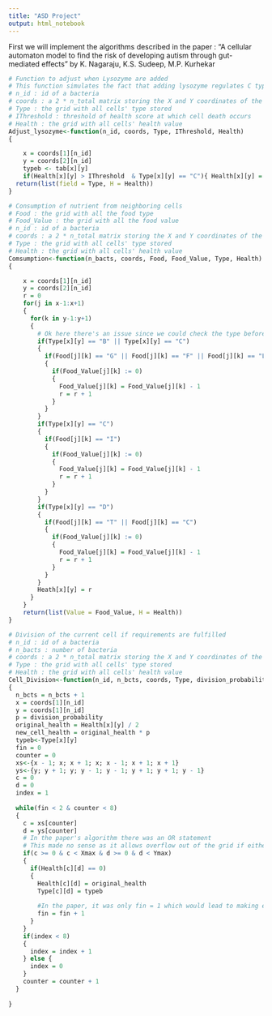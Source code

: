 ```yaml
---
title: "ASD Project"
output: html_notebook
---
```


First we will implement the algorithms described in the paper : "A cellular automaton model to find the risk of developing autism through
gut-mediated effects" by K. Nagaraju, K.S. Sudeep, M.P. Kurhekar 

```r
# Function to adjust when Lysozyme are added
# This function simulates the fact that adding lysozyme regulates C types bacteries
# n_id : id of a bacteria
# coords : a 2 * n_total matrix storing the X and Y coordinates of the cells
# Type : the grid with all cells' type stored
# IThreshold : threshold of health score at which cell death occurs
# Health : the grid with all cells' health value
Adjust_lysozyme<-function(n_id, coords, Type, IThreshold, Health)
{

    x = coords[1][n_id]
    y = coords[2][n_id]
    typeb <- tab[x][y]
    if(Health[x][y] > IThreshold  & Type[x][y] == "C"){ Health[x][y] = Health[x][y] - 2} 
  return(list(field = Type, H = Health))
}
```

```r
# Consumption of nutrient from neighboring cells
# Food : the grid with all the food type
# Food_Value : the grid with all the food value
# n_id : id of a bacteria
# coords : a 2 * n_total matrix storing the X and Y coordinates of the cells
# Type : the grid with all cells' type stored
# Health : the grid with all cells' health value
Comsumption<-function(n_bacts, coords, Food, Food_Value, Type, Health)
{

    x = coords[1][n_id]
    y = coords[2][n_id]
    r = 0
    for(j in x-1:x+1)
    {
      for(k in y-1:y+1)
      {
        # Ok here there's an issue since we could check the type before the for loops
        if(Type[x][y] == "B" || Type[x][y] == "C")
        {
          if(Food[j][k] == "G" || Food[j][k] == "F" || Food[j][k] == "L")
          {
            if(Food_Value[j][k] := 0)
            {
              Food_Value[j][k] = Food_Value[j][k] - 1
              r = r + 1
            }
          }
        }
        if(Type[x][y] == "C")
        {
          if(Food[j][k] == "I")
          {
            if(Food_Value[j][k] := 0)
            {
              Food_Value[j][k] = Food_Value[j][k] - 1
              r = r + 1
            }
          }
        }
        if(Type[x][y] == "D")
        {
          if(Food[j][k] == "T" || Food[j][k] == "C")
          {
            if(Food_Value[j][k] := 0)
            {
              Food_Value[j][k] = Food_Value[j][k] - 1
              r = r + 1
            }
          }
        }
        Heath[x][y] = r
      }
    }
    return(list(Value = Food_Value, H = Health))
}
```
```r
# Division of the current cell if requirements are fulfilled
# n_id : id of a bacteria
# n_bacts : number of bacteria
# coords : a 2 * n_total matrix storing the X and Y coordinates of the cells
# Type : the grid with all cells' type stored
# Health : the grid with all cells' health value
Cell_Division<-function(n_id, n_bcts, coords, Type, division_probability, Health, Xmax, Ymax)
{
  n_bcts = n_bcts + 1
  x = coords[1][n_id]
  y = coords[1][n_id]
  p = division_probability
  original_health = Health[x][y] / 2
  new_cell_health = original_health * p
  typeb<-Type[x][y]
  fin = 0
  counter = 0
  xs<-{x - 1; x; x + 1; x; x - 1; x + 1; x + 1}
  ys<-{y; y + 1; y; y - 1; y - 1; y + 1; y + 1; y - 1}
  c = 0
  d = 0
  index = 1
  
  while(fin < 2 & counter < 8)
  {
    c = xs[counter]
    d = ys[counter]
    # In the paper's algorithm there was an OR statement
    # This made no sense as it allows overflow out of the grid if either c or d is good 
    if(c >= 0 & c < Xmax & d >= 0 & d < Ymax)
    {
      if(Health[c][d] == 0)
      {
        Health[c][d] = original_health
        Type[c][d] = typeb
        
        #In the paper, it was only fin = 1 which would lead to making every cell the neighborhood a new cell
        fin = fin + 1
      }
    }
    if(index < 8)
    {
      index = index + 1
    } else {
      index = 0
    }
    counter = counter + 1
  }
  
}
```


